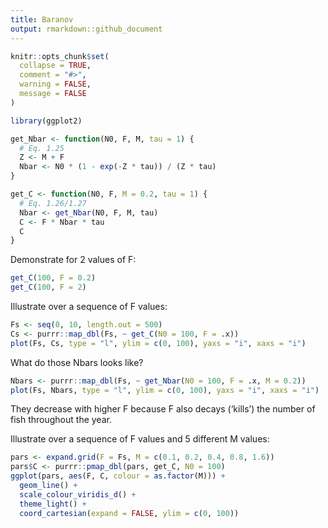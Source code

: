 ```yaml
---
title: Baranov
output: rmarkdown::github_document
---
```


```r
knitr::opts_chunk$set(
  collapse = TRUE,
  comment = "#>",
  warning = FALSE,
  message = FALSE
)
```

```r
library(ggplot2)
```

```r
get_Nbar <- function(N0, F, M, tau = 1) {
  # Eq. 1.25
  Z <- M + F
  Nbar <- N0 * (1 - exp(-Z * tau)) / (Z * tau)
}

get_C <- function(N0, F, M = 0.2, tau = 1) {
  # Eq. 1.26/1.27
  Nbar <- get_Nbar(N0, F, M, tau)
  C <- F * Nbar * tau
  C
}
```

Demonstrate for 2 values of F:

```r
get_C(100, F = 0.2)
get_C(100, F = 2)
```

Illustrate over a sequence of F values:

```r
Fs <- seq(0, 10, length.out = 500)
Cs <- purrr::map_dbl(Fs, ~ get_C(N0 = 100, F = .x))
plot(Fs, Cs, type = "l", ylim = c(0, 100), yaxs = "i", xaxs = "i")
```

What do those Nbars looks like?

```r
Nbars <- purrr::map_dbl(Fs, ~ get_Nbar(N0 = 100, F = .x, M = 0.2))
plot(Fs, Nbars, type = "l", ylim = c(0, 100), yaxs = "i", xaxs = "i")
```

They decrease with higher F because F also decays ('kills') the number of fish throughout the year.

Illustrate over a sequence of F values and 5 different M values:

```r
pars <- expand.grid(F = Fs, M = c(0.1, 0.2, 0.4, 0.8, 1.6))
pars$C <- purrr::pmap_dbl(pars, get_C, N0 = 100)
ggplot(pars, aes(F, C, colour = as.factor(M))) +
  geom_line() +
  scale_colour_viridis_d() +
  theme_light() +
  coord_cartesian(expand = FALSE, ylim = c(0, 100))
```
